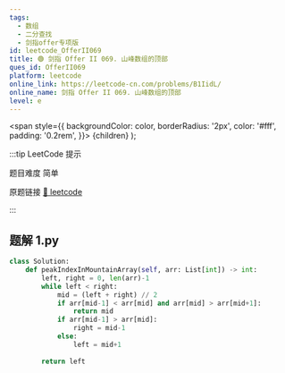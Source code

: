 ```yaml
---
tags:
  - 数组
  - 二分查找
  - 剑指offer专项版
id: leetcode_OfferII069
title: 🟢 剑指 Offer II 069. 山峰数组的顶部
ques_id: OfferII069
platform: leetcode
online_link: https://leetcode-cn.com/problems/B1IidL/
online_name: 剑指 Offer II 069. 山峰数组的顶部
level: e
---
```


  <span
    style={{
      backgroundColor: color,
      borderRadius: '2px',
      color: '#fff',
      padding: '0.2rem',
    }}>
    {children}
  </span>
);

:::tip LeetCode 提示

题目难度 <Highlight color="#00b8a3">简单</Highlight>

原题链接 [🔗 leetcode](https://leetcode-cn.com/problems/B1IidL/)

:::



## 题解 1.py

```py
class Solution:
    def peakIndexInMountainArray(self, arr: List[int]) -> int:
        left, right = 0, len(arr)-1
        while left < right:
            mid = (left + right) // 2
            if arr[mid-1] < arr[mid] and arr[mid] > arr[mid+1]:
                return mid
            if arr[mid-1] > arr[mid]:
                right = mid-1
            else:
                left = mid+1
        
        return left
```


